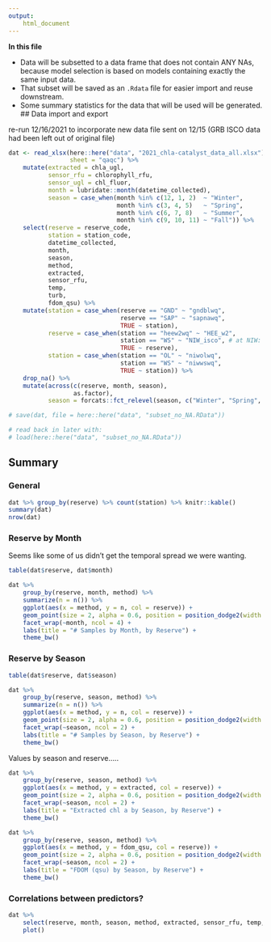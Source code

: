 ```yaml
---
output: 
    html_document
---
```


**In this file**   

+  Data will be subsetted to a data frame that does not contain ANY NAs, because model selection is based on models containing exactly the same input data.  
+  That subset will be saved as an `.Rdata` file for easier import and reuse downstream.  
+  Some summary statistics for the data that will be used will be generated.  
## Data import and export  

re-run 12/16/2021 to incorporate new data file sent on 12/15 (GRB ISCO data had been left out of original file)  

```r
dat <- read_xlsx(here::here("data", "2021_chla-catalyst_data_all.xlsx"),
                 sheet = "qaqc") %>% 
    mutate(extracted = chla_ugl,
           sensor_rfu = chlorophyll_rfu,
           sensor_ugl = chl_fluor,
           month = lubridate::month(datetime_collected),
           season = case_when(month %in% c(12, 1, 2)  ~ "Winter",
                              month %in% c(3, 4, 5)   ~ "Spring",
                              month %in% c(6, 7, 8)   ~ "Summer",
                              month %in% c(9, 10, 11) ~ "Fall")) %>% 
    select(reserve = reserve_code,
           station = station_code,
           datetime_collected,
           month,
           season,
           method,
           extracted,
           sensor_rfu,
           temp,
           turb,
           fdom_qsu) %>% 
    mutate(station = case_when(reserve == "GND" ~ "gndblwq",
                               reserve == "SAP" ~ "sapnawq",
                               TRUE ~ station),
           reserve = case_when(station == "heew2wq" ~ "HEE_w2",
                               station == "WS" ~ "NIW_isco", # at NIW: OL is tank; WS is ISCO. These should not be pooled.
                               TRUE ~ reserve),
           station = case_when(station == "OL" ~ "niwolwq",
                               station == "WS" ~ "niwwswq",
                               TRUE ~ station)) %>% 
    drop_na() %>% 
    mutate(across(c(reserve, month, season),
                  as.factor),
           season = forcats::fct_relevel(season, c("Winter", "Spring", "Summer", "Fall")))

# save(dat, file = here::here("data", "subset_no_NA.RData"))

# read back in later with:
# load(here::here("data", "subset_no_NA.RData"))
```

## Summary  

### General  

```r
dat %>% group_by(reserve) %>% count(station) %>% knitr::kable()
summary(dat)
nrow(dat)
```


### Reserve by Month  

Seems like some of us didn't get the temporal spread we were wanting.  


```r
table(dat$reserve, dat$month)
```

```r
dat %>% 
    group_by(reserve, month, method) %>% 
    summarize(n = n()) %>% 
    ggplot(aes(x = method, y = n, col = reserve)) +
    geom_point(size = 2, alpha = 0.6, position = position_dodge2(width = 0.3)) +
    facet_wrap(~month, ncol = 4) +
    labs(title = "# Samples by Month, by Reserve") +
    theme_bw()
```

### Reserve by Season  

```r
table(dat$reserve, dat$season)
```

```r
dat %>% 
    group_by(reserve, season, method) %>% 
    summarize(n = n()) %>% 
    ggplot(aes(x = method, y = n, col = reserve)) +
    geom_point(size = 2, alpha = 0.6, position = position_dodge2(width = 0.3)) +
    facet_wrap(~season, ncol = 2) +
    labs(title = "# Samples by Season, by Reserve") +
    theme_bw()
```


Values by season and reserve.....

```r
dat %>% 
    group_by(reserve, season, method) %>% 
    ggplot(aes(x = method, y = extracted, col = reserve)) +
    geom_point(size = 2, alpha = 0.6, position = position_dodge2(width = 0.3)) +
    facet_wrap(~season, ncol = 2) +
    labs(title = "Extracted chl a by Season, by Reserve") +
    theme_bw()
```


```r
dat %>% 
    group_by(reserve, season, method) %>% 
    ggplot(aes(x = method, y = fdom_qsu, col = reserve)) +
    geom_point(size = 2, alpha = 0.6, position = position_dodge2(width = 0.3)) +
    facet_wrap(~season, ncol = 2) +
    labs(title = "FDOM (qsu) by Season, by Reserve") +
    theme_bw()
```


### Correlations between predictors?  

```r
dat %>% 
    select(reserve, month, season, method, extracted, sensor_rfu, temp, turb, fdom_qsu) %>% 
    plot()
```

